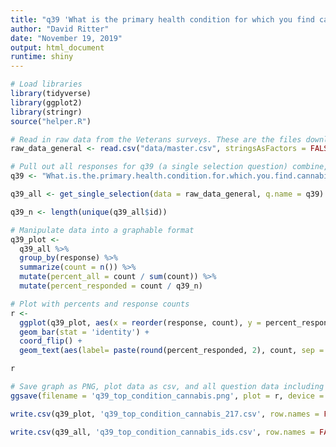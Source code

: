 ```yaml
---
title: "q39 'What is the primary health condition for which you find cannabis to be helpful? (Please select one)' (Veterans)"
author: "David Ritter"
date: "November 19, 2019"
output: html_document
runtime: shiny
---
```


```r
# Load libraries
library(tidyverse)
library(ggplot2)
library(stringr)
source("helper.R")
```

```r
# Read in raw data from the Veterans surveys. These are the files downloaded from survey monkey saved as a .csv
raw_data_general <- read.csv("data/master.csv", stringsAsFactors = FALSE)
```

```r
# Pull out all responses for q39 (a single selection question) combine, then determine 'question n'
q39 <- "What.is.the.primary.health.condition.for.which.you.find.cannabis.to.be.helpful...Please.select.one."

q39_all <- get_single_selection(data = raw_data_general, q.name = q39)

q39_n <- length(unique(q39_all$id))
```

```r
# Manipulate data into a graphable format
q39_plot <- 
  q39_all %>%
  group_by(response) %>%
  summarize(count = n()) %>%
  mutate(percent_all = count / sum(count)) %>%
  mutate(percent_responded = count / q39_n)
```

```r
# Plot with percents and response counts
r <- 
  ggplot(q39_plot, aes(x = reorder(response, count), y = percent_responded)) +
  geom_bar(stat = 'identity') +
  coord_flip() +
  geom_text(aes(label= paste(round(percent_responded, 2), count, sep = "***")))

r
```

```r
# Save graph as PNG, plot data as csv, and all question data including response IDs as csv (save question n and N at end of plot file as "_x.x")
ggsave(filename = 'q39_top_condition_cannabis.png', plot = r, device = 'png')

write.csv(q39_plot, 'q39_top_condition_cannabis_217.csv', row.names = FALSE)

write.csv(q39_all, 'q39_top_condition_cannabis_ids.csv', row.names = FALSE)
```
